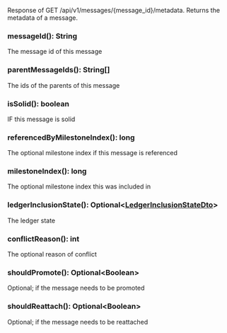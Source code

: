 Response of GET /api/v1/messages/{message_id}/metadata.
 Returns the metadata of a message.

### messageId(): String

The message id of this message

### parentMessageIds(): String[]

The ids of the parents of this message

### isSolid(): boolean

IF this message is solid

### referencedByMilestoneIndex(): long

The optional milestone index if this message is referenced

### milestoneIndex(): long

The optional milestone index this was included in

### ledgerInclusionState(): Optional&lt;[LedgerInclusionStateDto](#ledgerinclusionstatedto)&gt;

The ledger state

### conflictReason(): int

The optional reason of conflict

### shouldPromote(): Optional&lt;Boolean&gt;

Optional; if the message needs to be promoted

### shouldReattach(): Optional&lt;Boolean&gt;

Optional; if the message needs to be reattached
